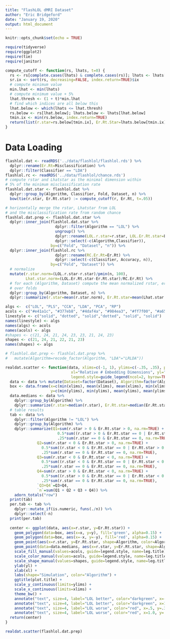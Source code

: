 ```yaml
---
title: "FlashLOL dMRI Dataset"
author: "Eric Bridgeford"
date: "January 19, 2020"
output: html_document
---
```


```r
knitr::opts_chunk$set(echo = TRUE)
```

```r
require(tidyverse)
require(ggplot2)
require(tie)
require(janitor)

compute_cutoff <- function(rs, lhats, t=0) {
  rs <- rs[complete.cases(lhats) & complete.cases(rs)]; lhats <- lhats[complete.cases(lhats) & complete.cases(rs)]
  sr.ix <- sort(rs, decreasing=FALSE, index.return=TRUE)$ix
  # compute minimum value
  min.lhat <- min(lhats)
  # compute minimum value + 5%
  lhat.thresh <- (1 + t)*min.lhat
  # find which indices are all below this
  lhat.below <- which(lhats <= lhat.thresh)
  rs.below <- rs[lhat.below]; lhats.below <- lhats[lhat.below]
  tmin.ix <- min(rs.below, index.return=TRUE)
  return(list(r.star=rs.below[tmin.ix], Er.Rt.Star=lhats.below[tmin.ix]))
}
```

# Data Loading

```r
flashlol.dat <- readRDS('../data/flashlol/flashlol.rds') %>%
  dplyr::rename(Er.Rt=Misclassification) %>%
  dplyr::filter(Classifier == "LDA")
flashlol.rc <- readRDS('../data/flashlol/chance.rds')
# compute rstar and Lhatstar as the minimal dimension within
# 5% of the minimum misclassification rate
flashlol.dat.star <- flashlol.dat %>%
  dplyr::group_by(Algorithm, Classifier, Fold, Dataset, n) %>%
  bow(tie(r.star, Er.Rt.star) := compute_cutoff(r, Er.Rt, t=.05))

# horizontally merge the rstar, Lhatstar from LOL
# and the misclassification rate from random chance
flashlol.dat.prep <- flashlol.dat.star %>%
  dplyr::inner_join(flashlol.dat.star %>%
                      dplyr::filter(Algorithm == "LOL") %>%
                      ungroup() %>%
                      dplyr::rename(LOL.r.star=r.star, LOL.Er.Rt.star=Er.Rt.star) %>%
                      dplyr::select(-c(Algorithm,Classifier)),
                    by=c("Fold", "Dataset", "n")) %>%
  dplyr::inner_join(flashlol.rc %>%
                      dplyr::rename(RC.Er.Rt=Er.Rt) %>%
                      dplyr::select(-c(Classifier, Accuracy, n)),
                    by=c("Fold", "Dataset")) %>%
  # normalize
  mutate(r.star.norm=(LOL.r.star-r.star)/pmin(n, 100), 
         Lhat.star.norm=(LOL.Er.Rt.star-Er.Rt.star)/RC.Er.Rt) %>%
  # for each (Algorithm, Dataset) compute the mean normalized rstar, error rate
  # over folds
  dplyr::group_by(Algorithm, Dataset, n) %>%
  dplyr::summarize(r.star=mean(r.star.norm), Er.Rt.star=mean(Lhat.star.norm))
```

```r
algs <-  c("LOL", "PLS", "CCA", "LDA", "PCA", "RP")
acols <- c("#e41a1c", "#377eb8", "#4daf4a", "#984ea3", "#ff7f00", "#a65628")
linestyle <- c("solid", "dotted", "solid","dotted", "solid", "solid")
names(linestyle) <- algs
names(algs) <- acols
names(acols) <- algs
#shapes <- c(21, 24, 21, 24, 23, 23, 21, 24, 23)
shapes <- c(21, 24, 21, 22, 21, 23)
names(shapes) <- algs

# flashlol.dat.prep <- flashlol.dat.prep %>%
#   mutate(Algorithm=recode_factor(Algorithm, "LDA"="LRLDA"))

realdat.scatter <- function(data, xlims=c(-1, 1), ylims=c(-.35, .35), plot.title="(A) Performance on Neuroimaging Datasets, p>100m", 
                             xl="Relative # Embedding Dimensions", yl="Relative Error", leg.title="Algorithm",
                             legend.style=guide_legend(ncol=2, byrow=TRUE)) {
  data <- data %>% mutate(Dataset=factor(Dataset), Algorithm=factor(Algorithm))
  box <- data.frame(x=c(min(xlims), mean(xlims), mean(xlims), min(xlims)),
                    y=c(min(ylims), min(ylims), mean(ylims), mean(ylims)))
  data.medians <- data %>%
    dplyr::group_by(Algorithm) %>%
    dplyr::summarize(r.star=median(r.star), Er.Rt.star=median(Er.Rt.star))
  # table results
  tab <- data %>%
    dplyr::filter(Algorithm != "LOL") %>%
    dplyr::group_by(Algorithm) %>%
    dplyr::summarize(Q1=sum(r.star > 0 & Er.Rt.star > 0, na.rm=TRUE) + 
                       0.5*sum((r.star > 0 & Er.Rt.star == 0 | Er.Rt.star > 0 & r.star == 0), na.rm=TRUE) + 
                       .25*sum(r.star == 0 & Er.Rt.star == 0, na.rm=TRUE),
              Q2=sum(r.star < 0 & Er.Rt.star > 0, na.rm=TRUE) + 
                0.5*sum((r.star < 0 & Er.Rt.star == 0 | Er.Rt.star > 0 & r.star == 0), na.rm=TRUE) + 
                .25*sum(r.star == 0 & Er.Rt.star == 0, na.rm=TRUE), 
              Q3=sum(r.star < 0 & Er.Rt.star < 0, na.rm=TRUE) + 
                0.5*sum((r.star < 0 & Er.Rt.star == 0 | Er.Rt.star < 0 & r.star == 0), na.rm=TRUE) + 
                .25*sum(r.star == 0 & Er.Rt.star == 0, na.rm=TRUE),
              Q4=sum(r.star > 0 & Er.Rt.star < 0, na.rm=TRUE) + 
                0.5*sum((r.star > 0 & Er.Rt.star == 0 | Er.Rt.star < 0 & r.star == 0), na.rm=TRUE)+ 
                .25*sum(r.star == 0 & Er.Rt.star == 0, na.rm=TRUE),
              `Q3+Q4`=Q3+Q4,
              `n`=sum(Q1 + Q2 + Q3 + Q4)) %>%
    adorn_totals("row")
  print(tab)
  per.tab <- tab %>%
    dplyr::mutate_if(is.numeric, funs(./n)) %>%
    dplyr::select(-n)
  print(per.tab)
    
  center <- ggplot(data, aes(x=r.star, y=Er.Rt.star)) +
    geom_polygon(data=box, aes(x=x, y=y), fill='green', alpha=0.15) +
    geom_polygon(data=box, aes(x=-x, y=-y), fill='red', alpha=0.15) +
    geom_point(aes(x=r.star, y=Er.Rt.star, shape=Algorithm, color=Algorithm, fill=Algorithm), alpha=0.5, size=1.2) +
    geom_point(data=data.medians, aes(x=r.star, y=Er.Rt.star, shape=Algorithm, color=Algorithm, fill=Algorithm), alpha=1.0, size=2.5) +
    scale_fill_manual(values=acols, guide=legend.style, name=leg.title) +
    scale_color_manual(values=acols, guide=legend.style, name=leg.title) +
    scale_shape_manual(values=shapes, guide=legend.style, name=leg.title) +
    ylab(yl) +
    xlab(xl) +
    labs(shape="Simulation", color="Algorithm") +
    ggtitle(plot.title) +
    scale_y_continuous(limits=ylims) +
    scale_x_continuous(limits=xlims) +
    theme_bw() +
    annotate("text", size=4, label="LOL better", color="darkgreen", x=-.5, y=.35) +
    annotate("text", size=4, label="LOL better", color="darkgreen", x=1.0, y=-.2, angle=-90) +
    annotate("text", size=4, label="LOL worse", color="red", x=.5, y=.35) +
    annotate("text", size=4, label="LOL worse", color="red", x=1.0, y=.2, angle=-90)
  return(center)
}

realdat.scatter(flashlol.dat.prep)

```
